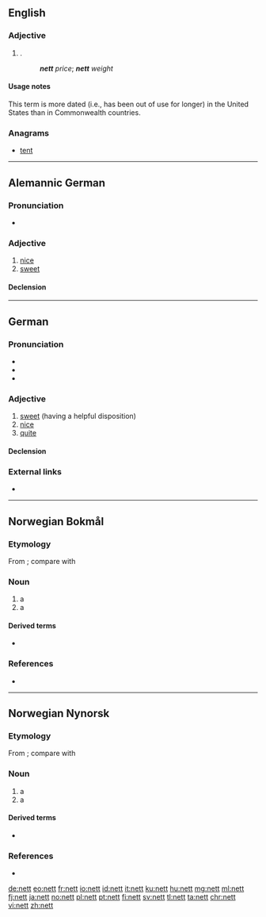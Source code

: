 ==English==

===Adjective===
{{en-adj|-}}

# {{context|dated|lang=en}} {{alternative spelling of|net|lang=en|nodot=1}} {{gloss|remaining after [[expense]]s or [[deductions]]}}.
#: '''''nett''' price''; '''''nett''' weight''

====Usage notes====
This term is more dated (i.e., has been out of use for longer) in the United States than in Commonwealth countries.

===Anagrams===
* [[tent#English|tent]]

----

==Alemannic German==
===Pronunciation===
*{{IPA|/net/|lang=gsw}}

===Adjective===
{{head|gsw|adjective|comparative|netter|superlative|nettischt}}

# [[nice]]
# [[sweet]]

====Declension====
{{gsw-decl-adj|nett}}

----

==German==

===Pronunciation===
* {{IPA|/nɛt/|lang=de}}
* {{audio|De-nett.ogg|Audio (Germany)|lang=de}}
* {{audio|De-at-nett.ogg|Audio (Austria)|lang=de}}

===Adjective===
{{de-adj|netter|nettesten}}

# [[sweet]] (having a helpful disposition)
# [[nice]]
# [[quite]]

====Declension====
{{de-decl-adj|nett|netter|nettest}}

===External links===
* {{R:Duden}}

----
==Norwegian Bokmål==

===Etymology===
From {{etyl|non|nb}} {{term|net|lang=non}}; compare with {{etyl|de|-}} {{term|Netz|lang=de}} 

===Noun===
{{nb-noun-n1}}

# a {{l|en|net}}
# a {{l|en|network}}

====Derived terms====
* {{l|nb|rutenett}}

===References===
* {{R:The Bokmål Dictionary}}

----
==Norwegian Nynorsk==

===Etymology===
From {{etyl|non|nn}} {{term|net|lang=non}}; compare with {{etyl|de|-}} {{term|Netz|lang=de}} 

===Noun===
{{nn-noun-n1}}

# a {{l|en|net}}
# a {{l|en|network}}

====Derived terms====
* {{l|nn|rutenett}}

===References===
* {{R:The Nynorsk Dictionary}}

[[de:nett]]
[[eo:nett]]
[[fr:nett]]
[[io:nett]]
[[id:nett]]
[[it:nett]]
[[ku:nett]]
[[hu:nett]]
[[mg:nett]]
[[ml:nett]]
[[fj:nett]]
[[ja:nett]]
[[no:nett]]
[[pl:nett]]
[[pt:nett]]
[[fi:nett]]
[[sv:nett]]
[[tl:nett]]
[[ta:nett]]
[[chr:nett]]
[[vi:nett]]
[[zh:nett]]